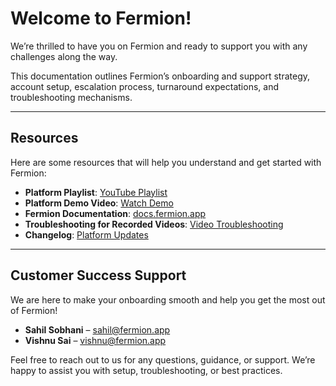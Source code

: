 
# Welcome to Fermion!

We’re thrilled to have you on Fermion and ready to support you with any challenges along the way.

This documentation outlines Fermion’s onboarding and support strategy, account setup, escalation process, turnaround expectations, and troubleshooting mechanisms.

---

## Resources

Here are some resources that will help you understand and get started with Fermion:

- **Platform Playlist**: [YouTube Playlist](https://www.youtube.com/playlist?list=PLWZLAvrJOOLn0xzN6ZlsWZiipXd_KAVQK)  
- **Platform Demo Video**: [Watch Demo](https://www.youtube.com/watch?v=9b31PJRfuqc)
- **Fermion Documentation**: [docs.fermion.app](https://docs.fermion.app)  
- **Troubleshooting for Recorded Videos**: [Video Troubleshooting](https://docs.fermion.app/recorded-videos/troubleshooting-playback)   
- **Changelog**: [Platform Updates](https://docs.fermion.app/changelog)
---

## Customer Success Support

We are here to make your onboarding smooth and help you get the most out of Fermion!  

- **Sahil Sobhani** – sahil@fermion.app  
- **Vishnu Sai** – vishnu@fermion.app  

Feel free to reach out to us for any questions, guidance, or support. We’re happy to assist you with setup, troubleshooting, or best practices.  



